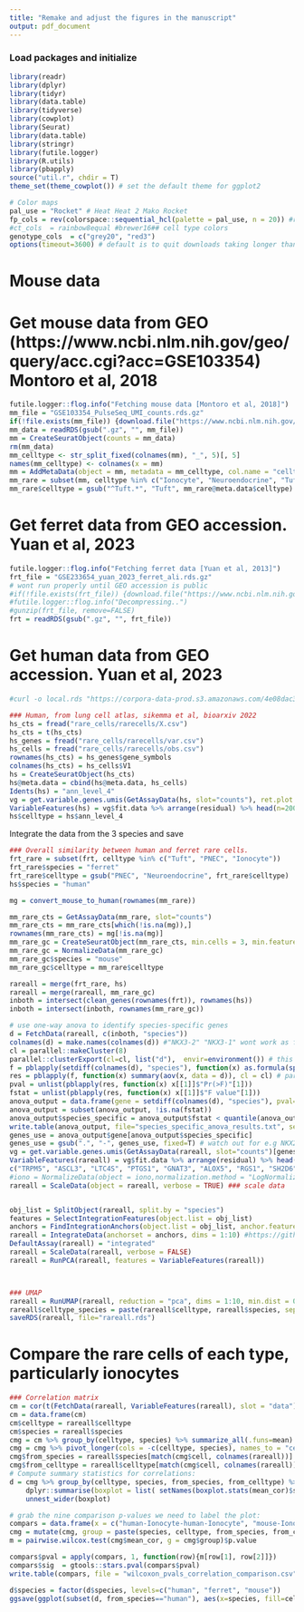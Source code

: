 ```yaml
---
title: "Remake and adjust the figures in the manuscript"
output: pdf_document
---
```


### Load packages and initialize
```r
library(readr)
library(dplyr)
library(tidyr)
library(data.table)
library(tidyverse)
library(cowplot)
library(Seurat)
library(data.table)
library(stringr)
library(futile.logger)
library(R.utils)
library(pbapply)
source("util.r", chdir = T)
theme_set(theme_cowplot()) # set the default theme for ggplot2

# Color maps
pal_use = "Rocket" # Heat Heat 2 Mako Rocket
fp_cols = rev(colorspace::sequential_hcl(palette = pal_use, n = 20)) #rev(colorspace::heat_hcl(20)) #weather_heat(25) # Feature Plot colors
#ct_cols  = rainbow8equal #brewer16## cell type colors
genotype_cols  = c("grey20", "red3")
options(timeout=3600) # default is to quit downloads taking longer than 60 seconds. here we make it an hour (way more than it should take)

```


# Mouse data
# Get mouse data from GEO (https://www.ncbi.nlm.nih.gov/geo/query/acc.cgi?acc=GSE103354) Montoro et al, 2018
```r
futile.logger::flog.info("Fetching mouse data [Montoro et al, 2018]")
mm_file = "GSE103354_PulseSeq_UMI_counts.rds.gz"
if(!file.exists(mm_file)) {download.file("https://www.ncbi.nlm.nih.gov/geo/download/?acc=GSE103354&format=file&file=GSE103354%5FPulseSeq%5FUMI%5Fcounts%2Erds%2Egz", destfile = mm_file); futile.logger::flog.info("Decompressing.."); gunzip(mm_file, remove=FALSE)}
mm_data = readRDS(gsub(".gz", "", mm_file))
mm = CreateSeuratObject(counts = mm_data)
rm(mm_data)
mm_celltype <- str_split_fixed(colnames(mm), "_", 5)[, 5]
names(mm_celltype) <- colnames(x = mm)
mm = AddMetaData(object = mm, metadata = mm_celltype, col.name = "celltype")
mm_rare = subset(mm, celltype %in% c("Ionocyte", "Neuroendocrine", "Tuft.1", "Tuft.2", "Tuft.progenitor"))
mm_rare$celltype = gsub("^Tuft.*", "Tuft", mm_rare@meta.data$celltype)
```


# Get ferret data from GEO accession. Yuan et al, 2023
```r
futile.logger::flog.info("Fetching ferret data [Yuan et al, 2013]")
frt_file = "GSE233654_yuan_2023_ferret_ali.rds.gz"
# wont run properly until GEO accession is public
#if(!file.exists(frt_file)) {download.file("https://www.ncbi.nlm.nih.gov/geo/download/?acc=GSE233654&format=file&file=GSE233654%5Fyuan%5F2023%5Fferret%5Fali%2Erds%2Egz", destfile = frt_file)}
#futile.logger::flog.info("Decompressing..")
#gunzip(frt_file, remove=FALSE)
frt = readRDS(gsub(".gz", "", frt_file))
```


# Get human data from GEO accession. Yuan et al, 2023
```r

#curl -o local.rds "https://corpora-data-prod.s3.amazonaws.com/4e08dac3-2ecb-4906-a7a9-21c980c97e61/local.rds?AWSAccessKeyId=ASIATLYQ5N5X23RTCNTK&Signature=W0vO2J5w8l0zN2jbSOdS8F8JHPI%3D&x-amz-security-token=IQoJb3JpZ2luX2VjEMb%2F%2F%2F%2F%2F%2F%2F%2F%2F%2FwEaCXVzLXdlc3QtMiJHMEUCIQDDv0oriBacuoKSzj1MIXPL7lWuKVgVlHiPmxPT402bswIgeqY71tZjnux7TnmgJA2X94XM2RZfuhy9c6WBXfzhRzoq6wMIHxABGgwyMzE0MjY4NDY1NzUiDMs%2FJxHycTGcv8hP2CrIA0kR9Wq5SXpNXer0tYLDMLn%2F4BxnMptbnrj1p65D7QFuO8%2FKnKIhRLY%2BENJqV8HUwRox3P1Y4l1TrX6Td2tAj45ildhxeDDiWwxJmB3FvZUEwvTxKKCFS4jGd5NWubAPyVWnsY5DK7Zwemoj0%2BJ%2F7A0mFwB9SJBqCgb8iicf%2BHyBwoHRrldjGUPcv2nkeGe1u3qRAXbz6bAmctf8allqtA3X1woz9DoNKcZ9MZRQtJLR3JofoY6JT%2BW%2FzD1eaJsI%2FhDB8Hzqzhp9qJ9ocrJK2i%2F5%2FcLH%2FWKtnw9AMyz%2B5EjZCR4NAhDUrFa3reFC6ZgUsCRw8z%2FagRUlj101Fio7D758TmlDUroG%2F93pDkIZ3Pi%2FyiqKJqkzGRnezyRCpLd0QcEnwG%2FL9BjJ9oFGiuzx5HPTZT5AbitryjEz13OylZgv7OxzyAgNJxILc%2FLq6k6lIF60Z8oXs2BzdPyDWhvQmI7n402ix3fRn5Yl2vW1ZaYIHjhJtZtritfL8svAOjX8ZzHWJQv6OeFBYUe1gjx93JqzuANm9NjYUdNNq%2Fq8Vj9SF6DykZVUlZnbvgmyLws%2Fa65oEKoJMd6DcZSt3wZFDV%2F%2BeFf4KErk7zCz6aikBjqlAVShbShPwM8ICclst4H84nfb5hQrZR9W8FLjB%2BsvjHNkWDwaIIryi9%2BFNhjfkZCWrYv2yp8IuDqYjx%2BkT43VNPaJNUYoe0Xf6CB6gpdVtm%2Fo5%2FqrDgXnA5gDiOXyTeQ9gKNQZ6DTAWap8qI6zCEWEk%2FDt05SAN2hPMfFmY%2FNCemvFcbchYvxJg9uuhtaC2cBKfJxVZ4KdlzqMN2l7ppXPpVARf5CYw%3D%3D&Expires=1687388075"

### Human, from lung cell atlas, sikemma et al, bioarxiv 2022
hs_cts = fread("rare_cells/rarecells/X.csv")
hs_cts = t(hs_cts)
hs_genes = fread("rare_cells/rarecells/var.csv")
hs_cells = fread("rare_cells/rarecells/obs.csv")
rownames(hs_cts) = hs_genes$gene_symbols
colnames(hs_cts) = hs_cells$V1
hs = CreateSeuratObject(hs_cts)
hs@meta.data = cbind(hs@meta.data, hs_cells)
Idents(hs) = "ann_level_4"
vg = get.variable.genes.umis(GetAssayData(hs, slot="counts"), ret.plot = T, residual.threshold = -0.01, fit.spline = F)
VariableFeatures(hs) = vg$fit.data %>% arrange(residual) %>% head(n=2000) %>% dplyr::select(gene) %>% unlist() %>% unname() 
hs$celltype = hs$ann_level_4
```


Integrate the data from the 3 species and save
```r
### Overall similarity between human and ferret rare cells.
frt_rare = subset(frt, celltype %in% c("Tuft", "PNEC", "Ionocyte"))
frt_rare$species = "ferret"
frt_rare$celltype = gsub("PNEC", "Neuroendocrine", frt_rare$celltype)
hs$species = "human"

mg = convert_mouse_to_human(rownames(mm_rare))

mm_rare_cts = GetAssayData(mm_rare, slot="counts")
mm_rare_cts = mm_rare_cts[which(!is.na(mg)),]
rownames(mm_rare_cts) = mg[!is.na(mg)]
mm_rare_gc = CreateSeuratObject(mm_rare_cts, min.cells = 3, min.features = 200) # gc - genes converted
mm_rare_gc = NormalizeData(mm_rare_gc)
mm_rare_gc$species = "mouse"
mm_rare_gc$celltype = mm_rare$celltype

rareall = merge(frt_rare, hs) 
rareall = merge(rareall, mm_rare_gc)
inboth = intersect(clean_genes(rownames(frt)), rownames(hs))
inboth = intersect(inboth, rownames(mm_rare_gc))

# use one-way anova to identify species-specific genes
d = FetchData(rareall, c(inboth, "species"))
colnames(d) = make.names(colnames(d)) #"NKX3-2" "NKX3-1" wont work as formulae
cl = parallel::makeCluster(8)
parallel::clusterExport(cl=cl, list("d"),  envir=environment()) # this is memory intensive but there's not that many cells so it works.
f = pblapply(setdiff(colnames(d), "species"), function(x) as.formula(sprintf("%s ~ species", x)))
res = pblapply(f, function(x) summary(aov(x, data = d)), cl = cl) # parallelization isn't necessary but it saves some time. 4 min -> 30 sec
pval = unlist(pblapply(res, function(x) x[[1]]$"Pr(>F)"[1]))
fstat = unlist(pblapply(res, function(x) x[[1]]$"F value"[1]))
anova_output = data.frame(gene = setdiff(colnames(d), "species"), pval=pval, fstat=fstat)
anova_output = subset(anova_output, !is.na(fstat))
anova_output$species_specific = anova_output$fstat < quantile(anova_output$fstat, 0.9, na.rm = T)
write.table(anova_output, file="species_specific_anova_results.txt", sep = "\t", quote=F, row.names = F)
genes_use = anova_output$gene[anova_output$species_specific]
genes_use = gsub(".", "-", genes_use, fixed=T) # watch out for e.g NKX2.2 / NKX2-2
vg = get.variable.genes.umis(GetAssayData(rareall, slot="counts")[genes_use,], ret.plot = T, residual.threshold = -0.01, fit.spline = F)
VariableFeatures(rareall) = vg$fit.data %>% arrange(residual) %>% head(n=2000) %>% dplyr::select(gene) %>% unlist() %>% unname() 
c("TRPM5", "ASCL3", "LTC4S", "PTGS1", "GNAT3", "ALOX5", "RGS1", "SH2D6", "BMX", "GFI1B", "CLDN10") %in% VariableFeatures(rareall)
#iono = NormalizeData(object = iono,normalization.method = "LogNormalize", scale.factor = 10000) ### log2(TPM+1) normalization
rareall = ScaleData(object = rareall, verbose = TRUE) ### scale data


obj_list = SplitObject(rareall, split.by = "species")
features = SelectIntegrationFeatures(object.list = obj_list)
anchors = FindIntegrationAnchors(object.list = obj_list, anchor.features = features, dims = 1:10)
rareall = IntegrateData(anchorset = anchors, dims = 1:10) #https://github.com/satijalab/seurat/issues/3930
DefaultAssay(rareall) = "integrated"
rareall = ScaleData(rareall, verbose = FALSE)
rareall = RunPCA(rareall, features = VariableFeatures(rareall)) 



### UMAP
rareall = RunUMAP(rareall, reduction = "pca", dims = 1:10, min.dist = 0.25, n.neighbors = 100) 
rareall$celltype_species = paste(rareall$celltype, rareall$species, sep=" - ")
saveRDS(rareall, file="rareall.rds")
```

# Compare the rare cells of each type, particularly ionocytes
```r
### Correlation matrix
cm = cor(t(FetchData(rareall, VariableFeatures(rareall), slot = "data")))
cm = data.frame(cm)
cm$celltype = rareall$celltype
cm$species = rareall$species
cmg = cm %>% group_by(celltype, species) %>% summarize_all(.funs=mean)
cmg = cmg %>% pivot_longer(cols = -c(celltype, species), names_to = "cell", values_to = "mean_cor")
cmg$from_species = rareall$species[match(cmg$cell, colnames(rareall))]
cmg$from_celltype = rareall$celltype[match(cmg$cell, colnames(rareall))]
# Compute summary statistics for correlations:
d = cmg %>% group_by(celltype, species, from_species, from_celltype) %>% 
    dplyr::summarise(boxplot = list( setNames(boxplot.stats(mean_cor)$stats,                                  c('lower_whisker','lower_hinge','median','upper_hinge','upper_whisker') ) ) ) %>%
    unnest_wider(boxplot)

# grab the nine comparison p-values we need to label the plot:
compars = data.frame(x = c("human-Ionocyte-human-Ionocyte", "mouse-Ionocyte-human-Ionocyte", "mouse-Ionocyte-human-Ionocyte", "human-Neuroendocrine-human-Neuroendocrine", "mouse-Neuroendocrine-human-Neuroendocrine", "mouse-Neuroendocrine-human-Neuroendocrine", "human-Tuft-human-Tuft", "mouse-Tuft-human-Tuft", "mouse-Tuft-human-Tuft"), y= c( "ferret-Ionocyte-human-Ionocyte", "human-Ionocyte-human-Ionocyte", "ferret-Ionocyte-human-Ionocyte", "ferret-Neuroendocrine-human-Neuroendocrine", "human-Neuroendocrine-human-Neuroendocrine", "ferret-Neuroendocrine-human-Neuroendocrine", "ferret-Tuft-human-Tuft", "human-Tuft-human-Tuft", "ferret-Tuft-human-Tuft"))
cmg = mutate(cmg, group = paste(species, celltype, from_species, from_celltype, sep="-"))
m = pairwise.wilcox.test(cmg$mean_cor, g = cmg$group)$p.value

compars$pval = apply(compars, 1, function(row){m[row[1], row[2]]})
compars$sig  = gtools::stars.pval(compars$pval)
write.table(compars, file = "wilcoxon_pvals_correlation_comparison.csv", sep = ",", row.names = F, quote=F)

d$species = factor(d$species, levels=c("human", "ferret", "mouse"))
ggsave(ggplot(subset(d, from_species=="human"), aes(x=species, fill=celltype, ymin = lower_whisker, lower = lower_hinge, middle = median, upper = upper_hinge, ymax = upper_whisker))  + geom_boxplot(stat = "identity") + facet_wrap(~from_celltype) + ylab("Mean correlation with Human") + scale_fill_manual("", values = brewer.pal(3, "Set1")) + xlab(""), filename="mean_cor_by_species.pdf", width=8, height=4)
```